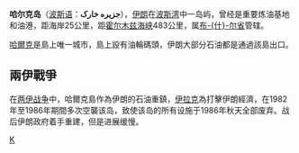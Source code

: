 '''哈尔克岛'''（[[波斯语|波斯语]]：'''جزیره خارک'''），[[伊朗|伊朗]]在[[波斯湾|波斯湾]]中一岛屿，曾经是重要炼油基地和油港，距海岸25公里，距[[霍尔木兹海峡|霍尔木兹海峡]]483公里，属[[布什尔省|布-{什}-尔省]]管辖。

[[哈爾克_(伊朗)|哈爾克]]是島上唯一城市，島上設有油輪碼頭，伊朗大部分石油都是通過該島出口。

== 兩伊戰爭 ==
在[[两伊战争|两伊战争]]中，哈爾克島作為伊朗的石油重鎮，[[伊拉克|伊拉克]]為打擊伊朗經濟，在1982年至1986年期間多次空襲该岛，致使该岛的所有设施于1986年秋天全部废弃。战后伊朗政府着手重建，但是进展缓慢。

{{Commonscat|Kharg island}}

{{Indian Ocean Islands}}

[[Category:伊朗島嶼|K]]